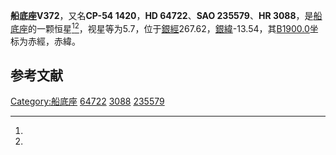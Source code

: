 {{Starbox begin
| name = 船底座V372
}}
{{Starbox observe
| epoch = [[J2000.0|J2000.0]]
| constell = [[船底座|船底座]]<ref name=SIMBAD>{{cite web
 | url=http://simbad.u-strasbg.fr/simbad/sim-id?Ident=HR+3088
 | title =Pulsating variable Star
 | publisher=Centre de Données astronomiques de Strasbourg
 | work=SIMBAD
 | accessdate=2012-07-13}}</ref><ref name=DATA>{{cite web
 | url=http://vizier.u-strasbg.fr/viz-bin/VizieR-5?-out.add=.&-source=5050&-corr=PK=HR&-out.max=9999&HR=3088
 | title =VizieR Detailed Page
 | accessdate=2012-07-13}}</ref>
| 星官 = 
| ra = {{RA|7|52|29.7}}<ref name=SIMBAD /><ref name=DATA />
| dec = {{DEC|-54|22|2}}<ref name=SIMBAD /><ref name=DATA />
| appmag_v = 5.7<ref name=SIMBAD /><ref name=DATA />
}}
{{Starbox character
| class = B1.5IV<ref name=SIMBAD /><ref name=DATA />
| b-v = -0.15<ref name=SIMBAD /><ref name=DATA />
| u-b = -0.89<ref name=SIMBAD /><ref name=DATA />
| r-i = <ref name=SIMBAD /><ref name=DATA />
| variable = 
}}
{{Starbox astrometry
| radial_v = -0.89
| prop_mo_ra = 18
| parallax = 
| p_error = 
}}
{{Starbox catalog
| names =CP-54 1420，[[SAO星表|SAO]] 235579，[[HD星表|HD]] 64722，[[HR星表|HR]] 3088}}
{{Starbox reference |Simbad=HR+3088}}
{{Starbox end}}

'''船底座V372'''，又名'''CP-54 1420'''，'''HD 64722'''、'''SAO 235579'''、'''HR 3088'''，是[[船底座|船底座]]的一颗恒星<ref name=SIMBAD /><ref name=DATA />，视星等为5.7，位于[[銀道座標系|銀經]]267.62，[[銀道座標系|銀緯]]-13.54，其[[B1900.0|B1900.0]]坐标为赤經{{RA|7|50|6.5}}，赤緯{{DEC|-54|-13.54|27}}。

== 参考文献 ==
{{reflist}}

{{star-stub}}

{{船底座恒星}}
[[Category:船底座|Category:船底座]]
[[Category:HD和HDE天體|64722]]
[[Category:HR天體|3088]]
[[Category:SAO天體|235579]]